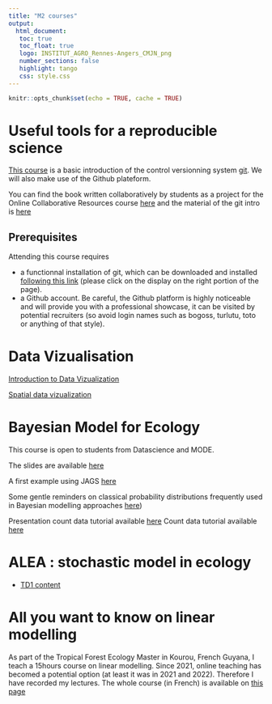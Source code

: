 ```yaml
---
title: "M2 courses"
output: 
  html_document:
   toc: true
   toc_float: true
   logo: INSTITUT_AGRO_Rennes-Angers_CMJN_png
   number_sections: false
   highlight: tango
   css: style.css
---
```





```r
knitr::opts_chunk$set(echo = TRUE, cache = TRUE)
```


# Useful tools for a reproducible science

[This course](https://marieetienne.github.io/reproductibilite/_presentation) is a basic introduction of the control versionning system [git](https://git-scm.com/). We will also make use  of the Github plateform.

You can find the book written collaboratively by students as a project for the Online Collaborative Resources course [here](https://marieetienne.github.io/MODE_reproduciblescience/) and the material of the git intro is [here](https://marieetienne.github.io/reproductibilite/_presentation/english_version.html)


## Prerequisites

Attending this course requires 

   - a functionnal installation of git, which can be downloaded and installed [following this link](https://git-scm.com/downloads) (please click on the display on the right portion of the page).
   - a Github account. Be careful, the Github platform is highly noticeable and will provide you with a professional showcase, it can be visited by potential recruiters (so avoid login names such as bogoss, turlutu, toto or anything of that style).


# Data Vizualisation 

[Introduction to Data Vizualization](https://marieetienne.github.io/Vizualisation/_presentation/visu_intro.html)

[Spatial data vizualization](https://marieetienne.github.io/Vizualisation/_presentation/maps.html)

# Bayesian Model for Ecology

This course is open to students from Datascience and MODE.

The slides are available  [here](https://marieetienne.github.io/bayesian_and_ecology/_presentation/#1)

A first example using JAGS  [here](https://marieetienne.github.io/bayesian_and_ecology/_presentation/IllustrationMCMC.html)

Some gentle reminders on classical probability distributions frequently used in Bayesian modelling approaches [here](https://marieetienne.github.io/bayesian_and_ecology/_presentation/LoiProbas.html))


Presentation count data tutorial available  [here](slides/Presentation_pup.pdf)
Count data tutorial available  [here](slides/TD_Pup2.pdf) 

# ALEA : stochastic model in ecology 

* [TD1 content](https://marieetienne.github.io/MODE/_presentation/TD1.html)


# All you want to know on linear modelling

As part of the Tropical Forest Ecology Master in Kourou, French Guyana, I teach a 15hours course on linear modelling. Since 2021, online teaching has becomed a potential option (at least it was in 2021 and 2022). Therefore I have recorded my lectures. The whole course (in French) is available on [this page](linearmodel.html) 


